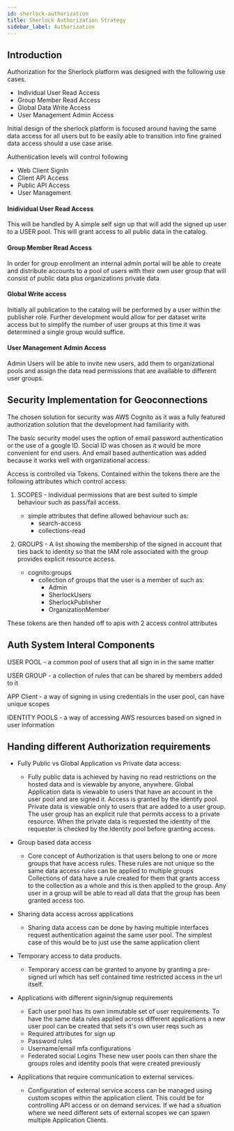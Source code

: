 ```yaml
---
id: sherlock-authorization
title: Sherlock Authorization Strategy
sidebar_label: Authorization
---
```



## Introduction

Authorization for the Sherlock platform was designed with the following use cases.
- Individual User Read Access
- Group Member Read Access
- Global Data Write Access
- User Management Admin Access

Initial design of the sherlock platform is focused around having the same data access for all
users but to be easily able to transition into fine grained data access should a use case arise.

Authentication levels will control following
- Web Client SignIn
- Client API Access
- Public API Access
- User Management

#### Inidividual User Read Access
This will be handled by A simple self sign up that will add the signed up user to a USER pool. This will grant access to all public data in the catalog.

#### Group Member Read Access
In order for group enrollment an internal admin portal will be able to create and distribute accounts to a pool of users with their own user group that will consist of public data plus organizations private data

#### Global Write access
Initially all publication to the catalog will be performed by a user within the publisher role. Further development would allow for per dataset write access but to simplify the number of user groups at this time it was determined a single group would suffice.

#### User Management Admin Access
Admin Users will be able to invite new users, add them to organizational pools and assign the data read permissions that are available to different user groups.

## Security Implementation for Geoconnections

The chosen solution for security was AWS Cognito as it was a fully featured authorization solution that the development had familiarity with.

The basic security model uses the option of email password authentication or the use of a google ID.
Social ID was chosen as it would be more convenient for end users. And email based authentication was added because it works well with organizational access.

Access is controlled via Tokens. Contained within the tokens there are the following attributes which control access:

1. SCOPES - Individual permissions that are best suited to simple behaviour such as pass/fail access.
    - simple attributes that define allowed behaviour such as:
        - search-access
        - collections-read

2. GROUPS - A list showing the membership of the signed in account that ties back to identity so that the IAM role associated with the group provides explicit resource access.
    - cognito:groups
        - collection of groups that the user is a member of such as:
            - Admin
            - SherlockUsers
            - SherlockPublisher
            - OrganizationMember

These tokens are then handed off to apis with 2 access control attributes



## Auth System Interal Components
USER POOL - a common pool of users that all sign in in the same matter

USER GROUP - a collection of rules that can be shared by members added to it

APP Client - a way of signing in using credentials in the user pool, can have unique scopes

IDENTITY POOLS - a way of accessing AWS resources based on signed in user information


## Handing different Authorization requirements

- Fully Public vs Global Application vs Private data access:
  -   Fully public data is achieved by having no read restrictions on the hosted data and is viewable by anyone, anywhere.
     Global Application data is viewable to users that have an account in the user pool and are signed it. Access is granted by the identify pool.
     Private data is viewable only to users that are added to a user group. The user group has an explicit rule that permits access to a private resource.
     When the private data is requested the identity of the requester is checked by the Identity pool before granting access.

- Group based data access
    - Core concept of Authorization is that users belong to one or more groups that have access rules.
    These rules are not unique so the same data access rules can be applied to multiple groups
    Collections of data have a rule created for them that grants access to the collection as a whole and this is then applied to the group.
    Any user in a group will be able to read all data that the group has been granted access too.

- Sharing data access across applications
   - Sharing data access can be done by having multiple interfaces request authentication against the same user pool. The simplest case of this would be to just use the same application client
- Temporary access to data products.
   - Temporary access can be granted to anyone by granting a pre-signed url which has self contained time restricted access in the url itself.

- Applications with different signin/signup requirements
  - Each user pool has its own immutable set of user requirements. To have the same data rules applied across different applications a new user pool can be created that sets it's own user reqs such as
  - Required attributes for sign up
  - Password rules
  - Username/email mfa configurations
  - Federated social Logins
These new user pools can then share the groups roles and identity pools that were created previously


- Applications that require communication to external services.
  - Configuration of external service access can be managed using custom scopes within the application client. This could be for controlling API access or on demand services.
  If we had a situation where we need different sets of external scopes we can spawn multiple Application Clients.

